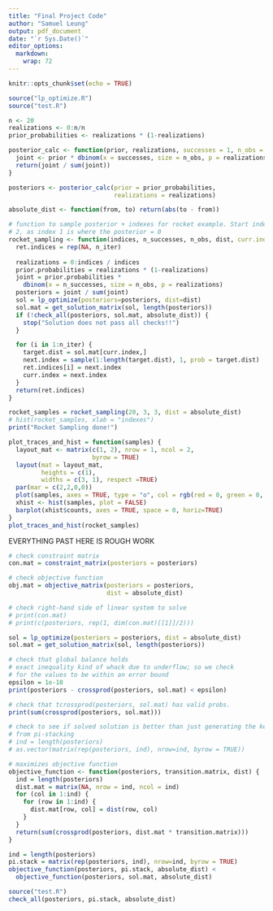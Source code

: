 ```yaml
---
title: "Final Project Code"
author: "Samuel Leung"
output: pdf_document
date: "`r Sys.Date()`"
editor_options: 
  markdown: 
    wrap: 72
---
```


```r
knitr::opts_chunk$set(echo = TRUE)
```

```r
source("lp_optimize.R")
source("test.R")
```

```r
n <- 20
realizations <- 0:n/n
prior_probabilities <- realizations * (1-realizations)

posterior_calc <- function(prior, realizations, successes = 1, n_obs = 1) {
  joint <- prior * dbinom(x = successes, size = n_obs, p = realizations)
  return(joint / sum(joint))
}

posteriors <- posterior_calc(prior = prior_probabilities,
                             realizations = realizations)
```

```r
absolute_dist <- function(from, to) return(abs(to - from))
```


```r
# function to sample posterior + indexes for rocket example. Start index at 
# 2, as index 1 is where the posterior = 0
rocket_sampling <- function(indices, n_successes, n_obs, dist, curr.index = 2 , n_iter = 3000) {
  ret.indices = rep(NA, n_iter)
  
  realizations = 0:indices / indices
  prior.probabilities = realizations * (1-realizations)
  joint = prior.probabilities * 
    dbinom(x = n_successes, size = n_obs, p = realizations)
  posteriors = joint / sum(joint)
  sol = lp_optimize(posteriors=posteriors, dist=dist)
  sol.mat = get_solution_matrix(sol, length(posteriors))
  if (!check_all(posteriors, sol.mat, absolute_dist)) {
    stop("Solution does not pass all checks!!")
  }

  for (i in 1:n_iter) {
    target.dist = sol.mat[curr.index,]
    next.index = sample(1:length(target.dist), 1, prob = target.dist)
    ret.indices[i] = next.index
    curr.index = next.index
  }
  return(ret.indices)
}

rocket_samples = rocket_sampling(20, 3, 3, dist = absolute_dist)
# hist(rocket_samples, xlab = "indexes")
print("Rocket Sampling done!")
```
```r
plot_traces_and_hist = function(samples) {
  layout_mat <- matrix(c(1, 2), nrow = 1, ncol = 2,
                       byrow = TRUE)
  layout(mat = layout_mat,
         heights = c(1),
         widths = c(3, 1), respect =TRUE)
  par(mar = c(2,2,0,0))
  plot(samples, axes = TRUE, type = "o", col = rgb(red = 0, green = 0, blue = 0, alpha = 0.2))
  xhist <- hist(samples, plot = FALSE)
  barplot(xhist$counts, axes = TRUE, space = 0, horiz=TRUE)
}
plot_traces_and_hist(rocket_samples)
```


EVERYTHING PAST HERE IS ROUGH WORK

```r
# check constraint matrix
con.mat = constraint_matrix(posteriors = posteriors)

# check objective function
obj.mat = objective_matrix(posteriors = posteriors, 
                           dist = absolute_dist)

# check right-hand side of linear system to solve
# print(con.mat)
# print(c(posteriors, rep(1, dim(con.mat)[[1]]/2)))

sol = lp_optimize(posteriors = posteriors, dist = absolute_dist)
sol.mat = get_solution_matrix(sol, length(posteriors))

# check that global balance holds
# exact inequality kind of whack due to underflow; so we check
# for the values to be within an error bound
epsilon = 1e-10
print(posteriors - crossprod(posteriors, sol.mat) < epsilon)

# check that tcrossprod(posteriors, sol.mat) has valid probs.
print(sum(crossprod(posteriors, sol.mat)))
```
```r
# check to see if solved solution is better than just generating the kernel 
# from pi-stacking
# ind = length(posteriors)
# as.vector(matrix(rep(posteriors, ind), nrow=ind, byrow = TRUE))

# maximizes objective function
objective_function <- function(posteriors, transition.matrix, dist) {
  ind = length(posteriors)
  dist.mat = matrix(NA, nrow = ind, ncol = ind)
  for (col in 1:ind) {
    for (row in 1:ind) {
      dist.mat[row, col] = dist(row, col)
    }
  }
  return(sum(crossprod(posteriors, dist.mat * transition.matrix)))
}

ind = length(posteriors)
pi.stack = matrix(rep(posteriors, ind), nrow=ind, byrow = TRUE)
objective_function(posteriors, pi.stack, absolute_dist) < 
  objective_function(posteriors, sol.mat, absolute_dist)
```

```r
source("test.R")
check_all(posteriors, pi.stack, absolute_dist)
```









